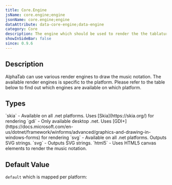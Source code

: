```yaml
---
title: Core.Engine
jsName: core.engine;engine
jsonName: core.engine;engine
dataAttribute: data-core-engine;data-engine
category: Core
description: The engine which should be used to render the the tablature.
showInSideBar: false
since: 0.9.6
---
```



## Description
AlphaTab can use various render engines to draw the music notation. The available render engines is specific to the platform. Please refer to the table below to find out which engines are available on which platform.    

<PropertyDescription metadata={metadata} />

## Types

<TypeTable>
    <TypeRow type="net" name="string">
        `skia` - Available on all .net platforms. Uses [Skia](https://skia.org/) for rendering
        `gdi` - Only available desktop .net. Uses [GDI+](https://docs.microsoft.com/en-us/dotnet/framework/winforms/advanced/graphics-and-drawing-in-windows-forms) for rendering
        `svg` - Available on all .net platforms. Outputs SVG strings. 
    </TypeRow>
    <TypeRow type="js" name="string">
        `svg` - Outputs SVG strings. 
        `html5` - Uses HTML5 canvas elements to render the music notation. 
    </TypeRow>
</TypeTable>

## Default Value

`default` which is mapped per platform: 

<TypeTable>
    <TypeRow type="net" name="skia" />
    <TypeRow type="js" name="JavaScript and HTML" />
</TypeTable>
